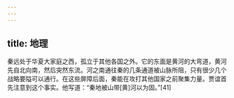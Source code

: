```yaml
---
---
---
```

title: 地理
---



秦远处于华夏大家庭之西，孤立于其他各国之外。它的东面是黄河的大弯道，黄河先自北向南，然后突然东流。河之南通往秦的几条通道被山脉所阻，只有很少几个战略要隘可以通行。在这些屏障后面，秦能在攻打其他国家之前聚集力量。贾谊首先注意到这个事实。他写道：“秦地被山带[黄]河以为固。”[41]